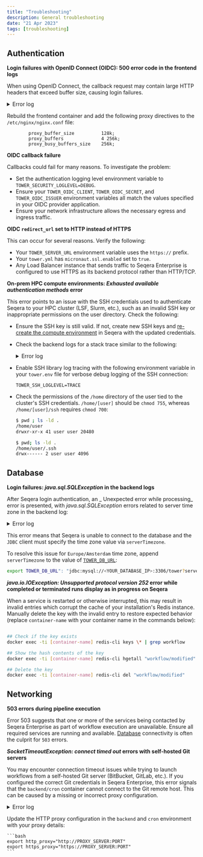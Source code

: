 ```yaml
---
title: "Troubleshooting"
description: General troubleshooting
date: "21 Apr 2023"
tags: [troubleshooting]
---
```


## Authentication

**Login failures with OpenID Connect (OIDC): 500 error code in the frontend logs**

When using OpenID Connect, the callback request may contain large HTTP headers that exceed buffer size, causing login failures.

  <details>
    <summary>Error log</summary>

```bash

  *8317 upstream sent too big header while reading response header from upstream, client: 10.170.157.186, server: localhost, request: "GET /oauth/callback

```

  </details>

Rebuild the frontend container and add the following proxy directives to the `/etc/nginx/nginx.conf` file:

```
        proxy_buffer_size          128k;
        proxy_buffers              4 256k;
        proxy_busy_buffers_size    256k;
```

**OIDC callback failure**

Callbacks could fail for many reasons. To investigate the problem:

- Set the authentication logging level environment variable to `TOWER_SECURITY_LOGLEVEL=DEBUG`.
- Ensure your `TOWER_OIDC_CLIENT`, `TOWER_OIDC_SECRET`, and `TOWER_OIDC_ISSUER` environment variables all match the values specified in your OIDC provider application.
- Ensure your network infrastructure allows the necessary egress and ingress traffic.

**OIDC `redirect_url` set to HTTP instead of HTTPS**

This can occur for several reasons. Verify the following:

- Your `TOWER_SERVER_URL` environment variable uses the `https://` prefix.
- Your `tower.yml` has `micronaut.ssl.enabled` set to `true`.
- Any Load Balancer instance that sends traffic to Seqera Enterprise is configured to use HTTPS as its backend protocol rather than HTTP/TCP.

**On-prem HPC compute environments: _Exhausted available authentication methods_ error**

This error points to an issue with the SSH credentials used to authenticate Seqera to your HPC cluster (LSF, Slurm, etc.), such as an invalid SSH key or inappropriate permissions on the user directory. Check the following:

- Ensure the SSH key is still valid. If not, create new SSH keys and [re-create the compute environment](../compute-envs/hpc.md) in Seqera with the updated credentials.

- Check the backend logs for a stack trace similar to the following:

    <details>
      <summary>Error log</summary>

        ```
        [io-executor-thread-2] 10.42.0.1 ERROR i.s.t.c.GlobalErrorController - Unexpected error while processing - Error ID: 5d7rDpS8pByF8YqfUVPvB4
        net.schmizz.sshj.userauth.UserAuthException: Exhausted available authentication methods
            at net.schmizz.sshj.SSHClient.auth(SSHClient.java:227)
            at net.schmizz.sshj.SSHClient.authPublickey(SSHClient.java:342)
            at net.schmizz.sshj.SSHClient.authPublickey(SSHClient.java:360)
            at io.seqera.tower.service.platform.ssh.SSHClientFactory.createClient(SSHClientFactory.groovy:110)
        ..
        ..
        Caused by: net.schmizz.sshj.userauth.UserAuthException: Problem getting public key from PKCS5KeyFile{resource=[PrivateKeyStringResource]}
            at net.schmizz.sshj.userauth.method.KeyedAuthMethod.putPubKey(KeyedAuthMethod.java:47)
            at net.schmizz.sshj.userauth.method.AuthPublickey.buildReq(AuthPublickey.java:62)
            at net.schmizz.sshj.userauth.method.AuthPublickey.buildReq(AuthPublickey.java:81)
            at net.schmizz.sshj.userauth.method.AbstractAuthMethod.request(AbstractAuthMethod.java:68)
            at net.schmizz.sshj.userauth.UserAuthImpl.authenticate(UserAuthImpl.java:73)
            at net.schmizz.sshj.SSHClient.auth(SSHClient.java:221)
            ... 91 common frames omitted
        Caused by: net.schmizz.sshj.userauth.keyprovider.PKCS5KeyFile$FormatException: Length mismatch: 1152 != 1191
            at net.schmizz.sshj.userauth.keyprovider.PKCS5KeyFile$ASN1Data.<init>(PKCS5KeyFile.java:248)
        ```

    </details>

- Enable SSH library log tracing with the following environment variable in your `tower.env` file for verbose debug logging of the SSH connection:

  ```env
  TOWER_SSH_LOGLEVEL=TRACE
  ```

- Check the permissions of the `/home` directory of the user tied to the cluster's SSH credentials. `/home/[user]` should be `chmod 755`, whereas `/home/[user]/ssh` requires `chmod 700`:

  ```bash
  $ pwd ; ls -ld .
  /home/user
  drwxr-xr-x 41 user user 20480

  $ pwd; ls -ld .
  /home/user/.ssh
  drwx------ 2 user user 4096

  ```

## Database

**Login failures: _java.sql.SQLException_ in the backend logs**

After Seqera login authentication, an _ Unexpected error while processing_ error is presented, with _java.sql.SQLException_ errors related to server time zone in the backend log:

  <details>
    <summary>Error log</summary>

```
io.micronaut.transaction.exceptions.CannotCreateTransactionException: Could not open Hibernate Session for transaction
…
Caused by: org.hibernate.exception.GenericJDBCException: Unable to acquire JDBC Connection
…
java.sql.SQLException: The server time zone value ‘CEST’ is unrecognized or represents more than one time zone. You must configure either the server or JDBC driver (via the ‘serverTimezone’ configuration property) to use a more specific time zone value if you want to utilize time zone support.
…
```

  </details>

This error means that Seqera is unable to connect to the database and the `JDBC` client must specify the time zone value via `serverTimezone`.

To resolve this issue for `Europe/Amsterdam` time zone, append `serverTimezone` to the value of [`TOWER_DB_URL`](./configuration/overview.md#tower-and-redis-databases):

```bash
export TOWER_DB_URL": "jdbc:mysql://<YOUR_DATABASE_IP>:3306/tower?serverTimezone=Europe/Amsterdam"
```

**_java.io.IOException: Unsupported protocol version 252_ error while completed or terminated runs display as in progress on Seqera**

When a service is restarted or otherwise interrupted, this may result in invalid entries which corrupt the cache of your installation's Redis instance. Manually delete the key with the invalid entry to restore expected behavior (replace `container-name` with your container name in the commands below):

```bash

## Check if the key exists
docker exec -ti [container-name] redis-cli keys \* | grep workflow

## Show the hash contents of the key
docker exec -ti [container-name] redis-cli hgetall "workflow/modified"

## Delete the key
docker exec -ti [container-name] redis-cli del "workflow/modified"
```

## Networking

**503 errors during pipeline execution**

Error 503 suggests that one or more of the services being contacted by Seqera Enterprise as part of workflow execution are unavailable. Ensure all required services are running and available. [Database](./configuration/overview.md#tower-and-redis-databases) connectivity is often the culprit for `503` errors.

**_SocketTimeoutException: connect timed out_ errors with self-hosted Git servers**

You may encounter connection timeout issues while trying to launch workflows from a self-hosted Git server (BitBucket, GitLab, etc.). If you configured the correct Git credentials in Seqera Enterprise, this error signals that the `backend/cron` container cannot connect to the Git remote host. This can be caused by a missing or incorrect proxy configuration.

  <details>
    <summary>Error log</summary>

```bash

ERROR i.s.t.c.GlobalErrorController - Unexpected error while processing - Error ID: 6h3HBUkaPe03vgzoDPc5HO
java.net.SocketTimeoutException: connect timed out
        at java.base/java.net.PlainSocketImpl.socketConnect(Native Method)
        at java.base/java.net.AbstractPlainSocketImpl.doConnect(AbstractPlainSocketImpl.java:399)
        at java.base/java.net.AbstractPlainSocketImpl.connectToAddress(AbstractPlainSocketImpl.java:242)
        at java.base/java.net.AbstractPlainSocketImpl.connect(AbstractPlainSocketImpl.java:224)
        at java.base/java.net.SocksSocketImpl.connect(SocksSocketImpl.java:392)
        at java.base/java.net.Socket.connect(Socket.java:609)
        at java.base/sun.security.ssl.SSLSocketImpl.connect(SSLSocketImpl.java:289)
        at java.base/sun.net.NetworkClient.doConnect(NetworkClient.java:177)
        at java.base/sun.net.www.http.HttpClient.openServer(HttpClient.java:474)
        at java.base/sun.net.www.http.HttpClient.openServer(HttpClient.java:569)
        at java.base/sun.net.www.protocol.https.HttpsClient.<init>(HttpsClient.java:265)
        at java.base/sun.net.www.protocol.https.HttpsClient.New(HttpsClient.java:372)
        at java.base/sun.net.www.protocol.https.AbstractDelegateHttpsURLConnection.getNewHttpClient(AbstractDelegateHttpsURLConnection.java:203)
        at java.base/sun.net.www.protocol.http.HttpURLConnection.plainConnect0(HttpURLConnection.java:1187)
        at java.base/sun.net.www.protocol.http.HttpURLConnection.plainConnect(HttpURLConnection.java:1081)
        at java.base/sun.net.www.protocol.https.AbstractDelegateHttpsURLConnection.connect(AbstractDelegateHttpsURLConnection.java:189)
        at java.base/sun.net.www.protocol.http.HttpURLConnection.getInputStream0(HttpURLConnection.java:1592)
        at java.base/sun.net.www.protocol.http.HttpURLConnection.getInputStream(HttpURLConnection.java:1520)
        at java.base/java.net.HttpURLConnection.getResponseCode(HttpURLConnection.java:527)
        at java.base/sun.net.www.protocol.https.HttpsURLConnectionImpl.getResponseCode(HttpsURLConnectionImpl.java:334)
        at nextflow.scm.RepositoryProvider.checkResponse(RepositoryProvider.groovy:167)
        at nextflow.scm.RepositoryProvider.invoke(RepositoryProvider.groovy:136)
        at nextflow.scm.RepositoryProvider.memoizedMethodPriv$invokeAndParseResponseString(RepositoryProvider.groovy:218)
        at java.base/jdk.internal.reflect.NativeMethodAccessorImpl.invoke0(Native Method)
        at java.base/jdk.internal.reflect.NativeMethodAccessorImpl.invoke(NativeMethodAccessorImpl.java:62)
        at java.base/jdk.internal.reflect.DelegatingMethodAccessorImpl.invoke(DelegatingMethodAccessorImpl.java:43)
        at java.base/java.lang.reflect.Method.invoke(Method.java:566)
        at org.codehaus.groovy.reflection.CachedMethod.invoke(CachedMethod.java:107)
        at groovy.lang.MetaMethod.doMethodInvoke(MetaMethod.java:323)
        at groovy.lang.MetaClassImpl.invokeMethod(MetaClassImpl.java:1259)
        at groovy.lang.MetaClassImpl.invokeMethod(MetaClassImpl.java:1026)
        at org.codehaus.groovy.runtime.InvokerHelper.invokePogoMethod(InvokerHelper.java:1029)
        at org.codehaus.groovy.runtime.InvokerHelper.invokeMethod(InvokerHelper.java:1012)
        at org.codehaus.groovy.runtime.InvokerHelper.invokeMethodSafe(InvokerHelper.java:101)
        at nextflow.scm.RepositoryProvider$_closure2.doCall(RepositoryProvider.groovy)
        at java.base/jdk.internal.reflect.NativeMethodAccessorImpl.invoke0(Native Method)
        at java.base/jdk.internal.reflect.NativeMethodAccessorImpl.invoke(NativeMethodAccessorImpl.java:62)
        at java.base/jdk.internal.reflect.DelegatingMethodAccessorImpl.invoke(DelegatingMethodAccessorImpl.java:43)
        at java.base/java.lang.reflect.Method.invoke(Method.java:566)
        at org.codehaus.groovy.reflection.CachedMethod.invoke(CachedMethod.java:107)
        at groovy.lang.MetaMethod.doMethodInvoke(MetaMethod.java:323)
        at org.codehaus.groovy.runtime.metaclass.ClosureMetaClass.invokeMethod(ClosureMetaClass.java:263)
        at groovy.lang.MetaClassImpl.invokeMethod(MetaClassImpl.java:1026)
        at groovy.lang.Closure.call(Closure.java:412)
        at org.codehaus.groovy.runtime.memoize.Memoize$MemoizeFunction.lambda$call$0(Memoize.java:137)
        at org.codehaus.groovy.runtime.memoize.ConcurrentCommonCache.getAndPut(ConcurrentCommonCache.java:137)
        at org.codehaus.groovy.runtime.memoize.ConcurrentCommonCache.getAndPut(ConcurrentCommonCache.java:113)
        at org.codehaus.groovy.runtime.memoize.Memoize$MemoizeFunction.call(Memoize.java:136)
        at groovy.lang.Closure.call(Closure.java:428)
        at nextflow.scm.RepositoryProvider.invokeAndParseResponse(RepositoryProvider.groovy)
        at java.base/jdk.internal.reflect.NativeMethodAccessorImpl.invoke0(Native Method)
        at java.base/jdk.internal.reflect.NativeMethodAccessorImpl.invoke(NativeMethodAccessorImpl.java:62)
        at java.base/jdk.internal.reflect.DelegatingMethodAccessorImpl.invoke(DelegatingMethodAccessorImpl.java:43)
        at java.base/java.lang.reflect.Method.invoke(Method.java:566)
        at org.codehaus.groovy.runtime.callsite.PlainObjectMetaMethodSite.doInvoke(PlainObjectMetaMethodSite.java:43)
        at org.codehaus.groovy.runtime.callsite.PogoMetaMethodSite$PogoCachedMethodSiteNoUnwrapNoCoerce.invoke(PogoMetaMethodSite.java:193)
        at org.codehaus.groovy.runtime.callsite.PogoMetaMethodSite.callCurrent(PogoMetaMethodSite.java:61)
        at org.codehaus.groovy.runtime.callsite.AbstractCallSite.callCurrent(AbstractCallSite.java:185)
        at nextflow.scm.BitbucketRepositoryProvider.getCloneUrl(BitbucketRepositoryProvider.groovy:114)
        at nextflow.scm.AssetManager.memoizedMethodPriv$getGitRepositoryUrl(AssetManager.groovy:394)
        at java.base/jdk.internal.reflect.NativeMethodAccessorImpl.invoke0(Native Method)
        at java.base/jdk.internal.reflect.NativeMethodAccessorImpl.invoke(NativeMethodAccessorImpl.java:62)
        at java.base/jdk.internal.reflect.DelegatingMethodAccessorImpl.invoke(DelegatingMethodAccessorImpl.java:43)
        at java.base/java.lang.reflect.Method.invoke(Method.java:566)
        at org.codehaus.groovy.reflection.CachedMethod.invoke(CachedMethod.java:107)
        at groovy.lang.MetaMethod.doMethodInvoke(MetaMethod.java:323)
        at groovy.lang.MetaClassImpl.invokeMethod(MetaClassImpl.java:1259)
        at groovy.lang.MetaClassImpl.invokeMethod(MetaClassImpl.java:1026)
        at org.codehaus.groovy.runtime.InvokerHelper.invokePogoMethod(InvokerHelper.java:1029)
        at org.codehaus.groovy.runtime.InvokerHelper.invokeMethod(InvokerHelper.java:1012)
        at org.codehaus.groovy.runtime.InvokerHelper.invokeMethodSafe(InvokerHelper.java:101)
        at nextflow.scm.AssetManager$_closure1.doCall(AssetManager.groovy)
        at nextflow.scm.AssetManager$_closure1.doCall(AssetManager.groovy)
        at java.base/jdk.internal.reflect.NativeMethodAccessorImpl.invoke0(Native Method)
        at java.base/jdk.internal.reflect.NativeMethodAccessorImpl.invoke(NativeMethodAccessorImpl.java:62)
        at java.base/jdk.internal.reflect.DelegatingMethodAccessorImpl.invoke(DelegatingMethodAccessorImpl.java:43)
        at java.base/java.lang.reflect.Method.invoke(Method.java:566)
        at org.codehaus.groovy.reflection.CachedMethod.invoke(CachedMethod.java:107)
        at groovy.lang.MetaMethod.doMethodInvoke(MetaMethod.java:323)
        at org.codehaus.groovy.runtime.metaclass.ClosureMetaClass.invokeMethod(ClosureMetaClass.java:263)
        at groovy.lang.MetaClassImpl.invokeMethod(MetaClassImpl.java:1026)
        at groovy.lang.Closure.call(Closure.java:412)
        at org.codehaus.groovy.runtime.memoize.Memoize$MemoizeFunction.lambda$call$0(Memoize.java:137)
        at org.codehaus.groovy.runtime.memoize.ConcurrentCommonCache.getAndPut(ConcurrentCommonCache.java:137)
        at org.codehaus.groovy.runtime.memoize.ConcurrentCommonCache.getAndPut(ConcurrentCommonCache.java:113)
        at org.codehaus.groovy.runtime.memoize.Memoize$MemoizeFunction.call(Memoize.java:136)
        at groovy.lang.Closure.call(Closure.java:406)
        at nextflow.scm.AssetManager.getGitRepositoryUrl(AssetManager.groovy)

```

  </details>

Update the HTTP proxy configuration in the `backend` and `cron` environment with your proxy details:

    ```bash
    export http_proxy="http://PROXY_SERVER:PORT"
    export https_proxy="https://PROXY_SERVER:PORT"
    ```
